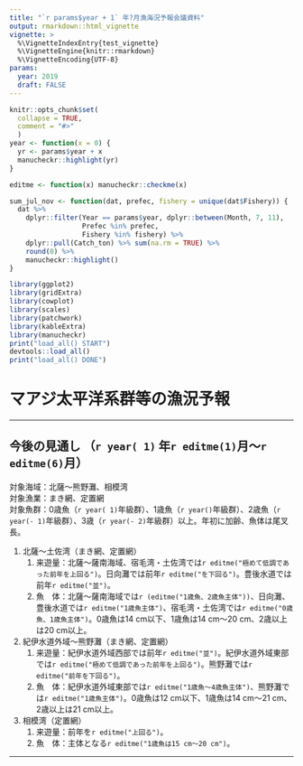 ```yaml
---
title: "`r params$year + 1` 年?月漁海況予報会議資料"
output: rmarkdown::html_vignette
vignette: >
  %\VignetteIndexEntry{test_vignette}
  %\VignetteEngine{knitr::rmarkdown}
  %\VignetteEncoding{UTF-8}
params:
  year: 2019
  draft: FALSE
---
```


```r
knitr::opts_chunk$set(
  collapse = TRUE,
  comment = "#>"
  )
year <- function(x = 0) {
  yr <- params$year + x
  manucheckr::highlight(yr)
}

editme <- function(x) manucheckr::checkme(x)

sum_jul_nov <- function(dat, prefec, fishery = unique(dat$Fishery)) {
  dat %>%
    dplyr::filter(Year == params$year, dplyr::between(Month, 7, 11),
                  Prefec %in% prefec,
                  Fishery %in% fishery) %>%
    dplyr::pull(Catch_ton) %>% sum(na.rm = TRUE) %>%
    round(0) %>%
    manucheckr::highlight()
}
```

```r
library(ggplot2)
library(gridExtra)
library(cowplot)
library(scales)
library(patchwork)
library(kableExtra)
library(manucheckr)
print("load_all() START")
devtools::load_all()
print("load_all() DONE")
```

# マアジ太平洋系群等の漁況予報

----

## 今後の見通し （`r year( 1)` 年`r editme(1)`月～`r editme(6)`月）
対象海域：北薩～熊野灘、相模湾 <br>
対象漁業：まき網、定置網 <br>
対象魚群：0歳魚（`r year( 1)`年級群）、1歳魚（`r year()`年級群）、2歳魚（`r year(- 1)`年級群）、3歳（`r year(- 2)`年級群）以上。年初に加齢、魚体は尾叉長。

1. 北薩～土佐湾（まき網、定置網）
    1. 来遊量：北薩～薩南海域、宿毛湾・土佐湾では`r editme("極めて低調であった前年を上回る")`。日向灘では前年`r editme("を下回る")`。豊後水道では前年`r editme("並")`。
    1. 魚　体：北薩～薩南海域では`r (editme("1歳魚、2歳魚主体"))`、日向灘、豊後水道では`r editme("1歳魚主体")`、宿毛湾・土佐湾では`r editme("0歳魚、1歳魚主体")`。0歳魚は14 cm以下、1歳魚は14 cm～20 cm、2歳以上は20 cm以上。

1. 紀伊水道外域～熊野灘（まき網、定置網）
    1. 来遊量：紀伊水道外域西部では前年`r editme("並")`。紀伊水道外域東部では`r editme("極めて低調であった前年を上回る")`。熊野灘では`r editme("前年を下回る")`。
    1. 魚　体：紀伊水道外域東部では`r editme("1歳魚～4歳魚主体")`、熊野灘では`r editme("1歳魚主体")`。0歳魚は12 cm以下、1歳魚は14 cm～21 cm、2歳以上は21 cm以上。

1. 相模湾（定置網）
    1. 来遊量：前年を`r editme("上回る")`。
    1. 魚　体：主体となる`r editme("1歳魚は15 cm～20 cm")`。
    
----



